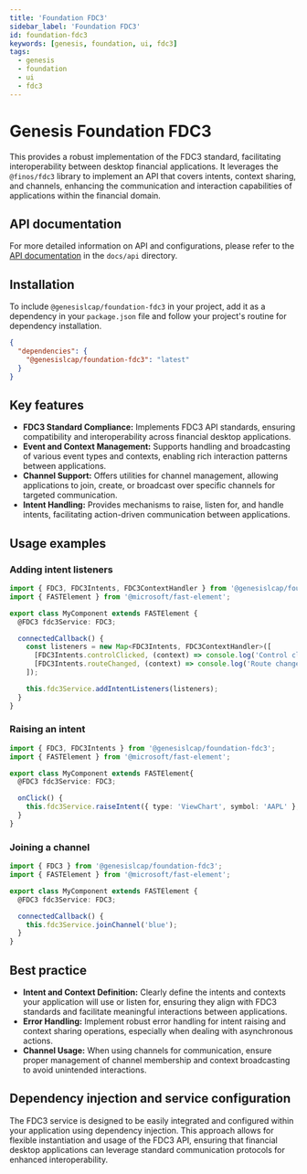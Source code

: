 ```yaml
---
title: 'Foundation FDC3'
sidebar_label: 'Foundation FDC3'
id: foundation-fdc3
keywords: [genesis, foundation, ui, fdc3]
tags:
  - genesis
  - foundation
  - ui
  - fdc3
---
```


# Genesis Foundation FDC3

This provides a robust implementation of the FDC3 standard, facilitating interoperability between desktop financial applications. It leverages the `@finos/fdc3` library to implement an API that covers intents, context sharing, and channels, enhancing the communication and interaction capabilities of applications within the financial domain.

## API documentation

For more detailed information on API and configurations, please refer to the [API documentation](docs/api/index.md) in the `docs/api` directory.

## Installation

To include `@genesislcap/foundation-fdc3` in your project, add it as a dependency in your `package.json` file and follow your project's routine for dependency installation.

```json
{
  "dependencies": {
    "@genesislcap/foundation-fdc3": "latest"
  }
}
```

## Key features

- **FDC3 Standard Compliance:** Implements FDC3 API standards, ensuring compatibility and interoperability across financial desktop applications.
- **Event and Context Management:** Supports handling and broadcasting of various event types and contexts, enabling rich interaction patterns between applications.
- **Channel Support:** Offers utilities for channel management, allowing applications to join, create, or broadcast over specific channels for targeted communication.
- **Intent Handling:** Provides mechanisms to raise, listen for, and handle intents, facilitating action-driven communication between applications.

## Usage examples

### Adding intent listeners

```typescript
import { FDC3, FDC3Intents, FDC3ContextHandler } from '@genesislcap/foundation-fdc3';
import { FASTElement } from '@microsoft/fast-element';

export class MyComponent extends FASTElement {
  @FDC3 fdc3Service: FDC3;

  connectedCallback() {
    const listeners = new Map<FDC3Intents, FDC3ContextHandler>([
      [FDC3Intents.controlClicked, (context) => console.log('Control clicked', context)],
      [FDC3Intents.routeChanged, (context) => console.log('Route changed', context)],
    ]);

    this.fdc3Service.addIntentListeners(listeners);
  }
}
```

### Raising an intent

```typescript
import { FDC3, FDC3Intents } from '@genesislcap/foundation-fdc3';
import { FASTElement } from '@microsoft/fast-element';

export class MyComponent extends FASTElement{
  @FDC3 fdc3Service: FDC3;

  onClick() {
    this.fdc3Service.raiseIntent({ type: 'ViewChart', symbol: 'AAPL' }, FDC3Intents.controlClicked);
  }
}
```

### Joining a channel

```typescript
import { FDC3 } from '@genesislcap/foundation-fdc3';
import { FASTElement } from '@microsoft/fast-element';

export class MyComponent extends FASTElement {
  @FDC3 fdc3Service: FDC3;

  connectedCallback() {
    this.fdc3Service.joinChannel('blue');
  }
}
```

## Best practice

- **Intent and Context Definition:** Clearly define the intents and contexts your application will use or listen for, ensuring they align with FDC3 standards and facilitate meaningful interactions between applications.
- **Error Handling:** Implement robust error handling for intent raising and context sharing operations, especially when dealing with asynchronous actions.
- **Channel Usage:** When using channels for communication, ensure proper management of channel membership and context broadcasting to avoid unintended interactions.

## Dependency injection and service configuration

The FDC3 service is designed to be easily integrated and configured within your application using dependency injection. This approach allows for flexible instantiation and usage of the FDC3 API, ensuring that financial desktop applications can leverage standard communication protocols for enhanced interoperability.

